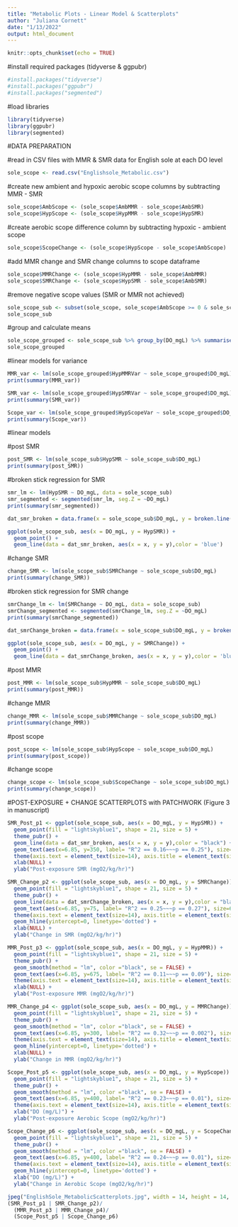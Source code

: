 ```yaml
---
title: "Metabolic Plots - Linear Model & Scatterplots"
author: "Juliana Cornett"
date: "1/13/2022"
output: html_document
---
```


```r
knitr::opts_chunk$set(echo = TRUE)
```

#install required packages (tidyverse & ggpubr)

```r
#install.packages("tidyverse")
#install.packages("ggpubr")
#install.packages("segmented")
```

#load libraries

```r
library(tidyverse)
library(ggpubr)
library(segmented)
```

#DATA PREPARATION

#read in CSV files with MMR & SMR data for English sole at each DO level

```r
sole_scope <- read.csv("Englishsole_Metabolic.csv")
```

#create new ambient and hypoxic aerobic scope columns by subtracting MMR - SMR

```r
sole_scope$AmbScope <- (sole_scope$AmbMMR - sole_scope$AmbSMR)
sole_scope$HypScope <- (sole_scope$HypMMR - sole_scope$HypSMR)
```

#create aerobic scope difference column by subtracting hypoxic - ambient scope

```r
sole_scope$ScopeChange <- (sole_scope$HypScope - sole_scope$AmbScope)
```

#add MMR change and SMR change columns to scope dataframe

```r
sole_scope$MMRChange <- (sole_scope$HypMMR - sole_scope$AmbMMR)
sole_scope$SMRChange <- (sole_scope$HypSMR - sole_scope$AmbSMR)
```

#remove negative scope values (SMR or MMR not achieved)

```r
sole_scope_sub <- subset(sole_scope, sole_scope$AmbScope >= 0 & sole_scope$HypScope >= 0)
sole_scope_sub
```

#group and calculate means

```r
sole_scope_grouped <- sole_scope_sub %>% group_by(DO_mgL) %>% summarise(HypMMRAvg = mean(HypMMR, na.rm = TRUE), HypMMRVar = var(HypMMR, na.rm = TRUE), HypSMRAvg = mean(HypSMR, na.rm = TRUE), HypSMRVar = var(HypSMR, na.rm = TRUE), HypScopeAvg = mean(HypScope, na.rm = TRUE), HypScopeVar = var(HypScope, na.rm = TRUE))
sole_scope_grouped
```
#linear models for variance

```r
MMR_var <- lm(sole_scope_grouped$HypMMRVar ~ sole_scope_grouped$DO_mgL)
print(summary(MMR_var))

SMR_var <- lm(sole_scope_grouped$HypSMRVar ~ sole_scope_grouped$DO_mgL)
print(summary(SMR_var))

Scope_var <- lm(sole_scope_grouped$HypScopeVar ~ sole_scope_grouped$DO_mgL)
print(summary(Scope_var))
```

#linear models

#post SMR

```r
post_SMR <- lm(sole_scope_sub$HypSMR ~ sole_scope_sub$DO_mgL)
print(summary(post_SMR))
```
#broken stick regression for SMR

```r
smr_lm <- lm(HypSMR ~ DO_mgL, data = sole_scope_sub)
smr_segmented <- segmented(smr_lm, seg.Z = ~DO_mgL)
print(summary(smr_segmented))

dat_smr_broken = data.frame(x = sole_scope_sub$DO_mgL, y = broken.line(smr_segmented)$fit)

ggplot(sole_scope_sub, aes(x = DO_mgL, y = HypSMR)) +
  geom_point() +
  geom_line(data = dat_smr_broken, aes(x = x, y = y),color = 'blue')
```

#change SMR

```r
change_SMR <- lm(sole_scope_sub$SMRChange ~ sole_scope_sub$DO_mgL)
print(summary(change_SMR))
```

#broken stick regression for SMR change

```r
smrChange_lm <- lm(SMRChange ~ DO_mgL, data = sole_scope_sub)
smrChange_segmented <- segmented(smrChange_lm, seg.Z = ~DO_mgL)
print(summary(smrChange_segmented))

dat_smrChange_broken = data.frame(x = sole_scope_sub$DO_mgL, y = broken.line(smrChange_segmented)$fit)

ggplot(sole_scope_sub, aes(x = DO_mgL, y = SMRChange)) +
  geom_point() +
  geom_line(data = dat_smrChange_broken, aes(x = x, y = y),color = 'blue')
```

#post MMR

```r
post_MMR <- lm(sole_scope_sub$HypMMR ~ sole_scope_sub$DO_mgL)
print(summary(post_MMR))
```

#change MMR

```r
change_MMR <- lm(sole_scope_sub$MMRChange ~ sole_scope_sub$DO_mgL)
print(summary(change_MMR))
```

#post scope

```r
post_scope <- lm(sole_scope_sub$HypScope ~ sole_scope_sub$DO_mgL)
print(summary(post_scope))
```

#change scope

```r
change_scope <- lm(sole_scope_sub$ScopeChange ~ sole_scope_sub$DO_mgL)
print(summary(change_scope))
```

#POST-EXPOSURE + CHANGE SCATTERPLOTS with PATCHWORK (Figure 3 in manuscript)

```r
SMR_Post_p1 <- ggplot(sole_scope_sub, aes(x = DO_mgL, y = HypSMR)) +
  geom_point(fill = "lightskyblue1", shape = 21, size = 5) +
  theme_pubr() +
  geom_line(data = dat_smr_broken, aes(x = x, y = y),color = "black") +
  geom_text(aes(x=6.85, y=350, label= "R^2 == 0.16~~~p == 0.25"), size=6, parse = TRUE) +
  theme(axis.text = element_text(size=14), axis.title = element_text(size=16, face="bold")) + 
  xlab(NULL) +
  ylab("Post-exposure SMR (mgO2/kg/hr)")

SMR_Change_p2 <- ggplot(sole_scope_sub, aes(x = DO_mgL, y = SMRChange)) +
  geom_point(fill = "lightskyblue1", shape = 21, size = 5) +
  theme_pubr() +
  geom_line(data = dat_smrChange_broken, aes(x = x, y = y),color = "black") +
  geom_text(aes(x=6.85, y=75, label= "R^2 == 0.25~~~p == 0.27"), size=6, parse = TRUE) +
  theme(axis.text = element_text(size=14), axis.title = element_text(size=16, face="bold")) +
  geom_hline(yintercept=0, linetype='dotted') + 
  xlab(NULL) +
  ylab("Change in SMR (mgO2/kg/hr)")

MMR_Post_p3 <- ggplot(sole_scope_sub, aes(x = DO_mgL, y = HypMMR)) +
  geom_point(fill = "lightskyblue1", shape = 21, size = 5) +
  theme_pubr() +
  geom_smooth(method = "lm", color ="black", se = FALSE) +
  geom_text(aes(x=6.85, y=675, label= "R^2 == 0.11~~~p == 0.09"), size=6, parse = TRUE) +
  theme(axis.text = element_text(size=14), axis.title = element_text(size=16, face="bold")) + 
  xlab(NULL) +
  ylab("Post-exposure MMR (mgO2/kg/hr)")

MMR_Change_p4 <- ggplot(sole_scope_sub, aes(x = DO_mgL, y = MMRChange)) +
  geom_point(fill = "lightskyblue1", shape = 21, size = 5) +
  theme_pubr() +
  geom_smooth(method = "lm", color ="black", se = FALSE) +
  geom_text(aes(x=6.85, y=300, label= "R^2 == 0.32~~~p == 0.002"), size=6, parse = TRUE) +
  theme(axis.text = element_text(size=14), axis.title = element_text(size=16, face="bold")) +
  geom_hline(yintercept=0, linetype='dotted') + 
  xlab(NULL) +
  ylab("Change in MMR (mgO2/kg/hr)")

Scope_Post_p5 <- ggplot(sole_scope_sub, aes(x = DO_mgL, y = HypScope)) +
  geom_point(fill = "lightskyblue1", shape = 21, size = 5) +
  theme_pubr() +
  geom_smooth(method = "lm", color ="black", se = FALSE) +
  geom_text(aes(x=6.85, y=400, label= "R^2 == 0.23~~~p == 0.01"), size=6, parse = TRUE) +
  theme(axis.text = element_text(size=14), axis.title = element_text(size=16, face="bold")) + 
  xlab("DO (mg/L)") +
  ylab("Post-exposure Aerobic Scope (mgO2/kg/hr)")

Scope_Change_p6 <- ggplot(sole_scope_sub, aes(x = DO_mgL, y = ScopeChange)) +
  geom_point(fill = "lightskyblue1", shape = 21, size = 5) +
  theme_pubr() +
  geom_smooth(method = "lm", color ="black", se = FALSE) +
  geom_text(aes(x=6.85, y=400, label= "R^2 == 0.24~~~p == 0.01"), size=6, parse = TRUE) +
  theme(axis.text = element_text(size=14), axis.title = element_text(size=16, face="bold")) +
  geom_hline(yintercept=0, linetype='dotted') + 
  xlab("DO (mg/L)") +
  ylab("Change in Aerobic Scope (mgO2/kg/hr)")

jpeg("EnglishSole_MetabolicScatterplots.jpg", width = 14, height = 14, units="in", res=1200)
(SMR_Post_p1 | SMR_Change_p2)/
  (MMR_Post_p3 | MMR_Change_p4)/
  (Scope_Post_p5 | Scope_Change_p6)
```

